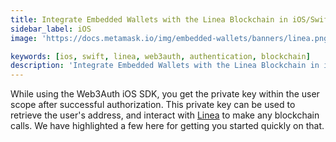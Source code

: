 ```yaml
---
title: Integrate Embedded Wallets with the Linea Blockchain in iOS/Swift Applications
sidebar_label: iOS
image: 'https://docs.metamask.io/img/embedded-wallets/banners/linea.png'

keywords: [ios, swift, linea, web3auth, authentication, blockchain]
description: 'Integrate Embedded Wallets with the Linea Blockchain in iOS/Swift Applications'
---
```



<SEO
  title="Integrate Embedded Wallets with the Linea Blockchain in iOS/Swift Applications"
  description="Integrate Embedded Wallets with the Linea Blockchain in iOS/Swift Applications"
  image="https://docs.metamask.io/img/embedded-wallets/banners/linea.png"
  slug="/embedded-wallets/connect-blockchain/evm/linea/ios"
/>

While using the Web3Auth iOS SDK, you get the private key within the user scope after successful authorization. This private key can be used to retrieve the user's address, and interact with [Linea](https://linea.build/) to make any blockchain calls. We have highlighted a few here for getting you started quickly on that.

<EVMInteraction />
